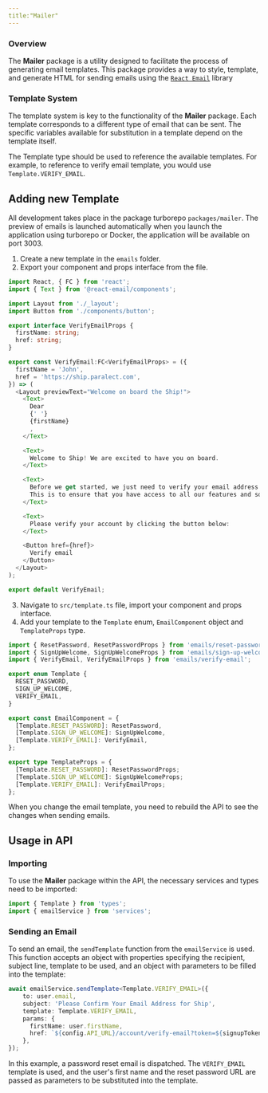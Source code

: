 ```yaml
---
title:"Mailer"
---
```


### Overview

The **Mailer** package is a utility designed to facilitate the process of generating email templates. This package provides a way to style, template, and generate HTML for sending emails using the [`React Email`](https://react.email/) library

### Template System

The template system is key to the functionality of the **Mailer** package. Each template corresponds to a different type of email that can be sent. The specific variables available for substitution in a template depend on the template itself.

The Template type should be used to reference the available templates.  For example, to reference to verify email template, you would use `Template.VERIFY_EMAIL`.


## Adding new Template

All development takes place in the package turborepo `packages/mailer`. The preview of emails is launched automatically when you launch the application using turborepo or Docker, the application will be available on port 3003.

1. Create a new template in the `emails` folder.
2. Export your component and props interface from the file.

```typescript my-app/packages/mailer/emails/verify-email.tsx
import React, { FC } from 'react';
import { Text } from '@react-email/components';

import Layout from './_layout';
import Button from './components/button';

export interface VerifyEmailProps {
  firstName: string;
  href: string;
}

export const VerifyEmail:FC<VerifyEmailProps> = ({
  firstName = 'John',
  href = 'https://ship.paralect.com',
}) => (
  <Layout previewText="Welcome on board the Ship!">
    <Text>
      Dear
      {' '}
      {firstName}
      ,
    </Text>

    <Text>
      Welcome to Ship! We are excited to have you on board.
    </Text>

    <Text>
      Before we get started, we just need to verify your email address.
      This is to ensure that you have access to all our features and so we can send you important account notifications.
    </Text>

    <Text>
      Please verify your account by clicking the button below:
    </Text>

    <Button href={href}>
      Verify email
    </Button>
  </Layout>
);

export default VerifyEmail;
```

3. Navigate to `src/template.ts` file, import your component and props interface.
4. Add your template to the `Template` enum, `EmailComponent` object and `TemplateProps` type.

```typescript my-app/packages/mailer/src/template.ts
import { ResetPassword, ResetPasswordProps } from 'emails/reset-password';
import { SignUpWelcome, SignUpWelcomeProps } from 'emails/sign-up-welcome';
import { VerifyEmail, VerifyEmailProps } from 'emails/verify-email';

export enum Template {
  RESET_PASSWORD,
  SIGN_UP_WELCOME,
  VERIFY_EMAIL,
}

export const EmailComponent = {
  [Template.RESET_PASSWORD]: ResetPassword,
  [Template.SIGN_UP_WELCOME]: SignUpWelcome,
  [Template.VERIFY_EMAIL]: VerifyEmail,
};

export type TemplateProps = {
  [Template.RESET_PASSWORD]: ResetPasswordProps;
  [Template.SIGN_UP_WELCOME]: SignUpWelcomeProps;
  [Template.VERIFY_EMAIL]: VerifyEmailProps;
};

```

<Tip>
When you change the email template, you need to rebuild the API to see the changes when sending emails.
</Tip>

## Usage in API

### Importing

To use the **Mailer** package within the API, the necessary services and types need to be imported:

```typescript
import { Template } from 'types';
import { emailService } from 'services';
```

### Sending an Email

To send an email, the `sendTemplate` function from the `emailService` is used. This function accepts an object with properties specifying the recipient, subject line, template to be used, and an object with parameters to be filled into the template:

```typescript
await emailService.sendTemplate<Template.VERIFY_EMAIL>({
    to: user.email,
    subject: 'Please Confirm Your Email Address for Ship',
    template: Template.VERIFY_EMAIL,
    params: {
      firstName: user.firstName,
      href: `${config.API_URL}/account/verify-email?token=${signupToken}`,
    },
});
```

In this example, a password reset email is dispatched. The `VERIFY_EMAIL` template is used, and the user's first name and the reset password URL are passed as parameters to be substituted into the template.
